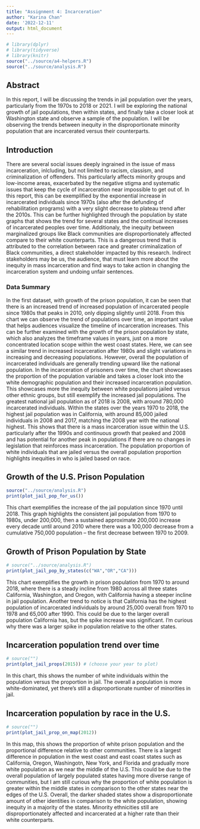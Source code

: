 ```yaml
---
title: "Assignment 4: Incarceration"
author: "Karina Chan"
date: '2022-12-11'
output: html_document
---
```


```r
# library(dplyr)
# library(tidyverse)
# library(knitr)
source("../source/a4-helpers.R")
source("../source/analysis.R")
```

## Abstract 
In this report, I will be discussing the trends in jail population over the years, particularly from the 1970s to 2018 or 2021. I will be exploring the national growth of jail populations, then within states, and finally take a closer look at Washington state and observe a sample of the population. I will be observing the trends between inequity in the disproportionate minority population that are incarcerated versus their counterparts. 


## Introduction 

There are several social issues deeply ingrained in the issue of mass incarceration, inlcluding, but not limited to racism, classism, and criminalization of offenders. This particularly affects minority groups and low-income areas, exacerbated by the negative stigma and systematic issues that keep the cycle of incarceration near impossible to get out of. In this report, this can be exemplified by the exponential increase in incarcerated individuals since 1970s (also after the defunding of rehabilitation programs) with a very slight decrease to plateau trend after the 2010s. This can be further highlighted through the population by state graphs that shows the trend for several states and the continual increases of incarcerated peoples over time. Additionaly, the inequity between marginalized groups like Black communities are disproportionately affected compare to their white counterparts. This is a dangerous trend that is attributed to the correlation between race and greater criminalization of Black communities, a direct stakeholder impacted by this research. Indirect stakeholders may be us, the audience, that must learn more about the inequity in mass incarceration and find ways to take action in changing the incarceration system and undoing unfair sentences.


### Data Summary

In the first dataset, with growth of the prison population, it can be seen that there is an increased trend of increased population of incarcerated people since 1980s that peaks in 2010, only dipping slightly until 2018. From this chart we can observe the trend of populations over time, an important value that helps audiences visualize the timeline of incarceration increases. This can be further examined with the growth of the prison population by state, which also analyzes the timeframe values in years, just on a more concentrated location scope within the west coast states. Here, we can see a similar trend in increased incarceration after 1980s and slight variations in increasing and decreasing populations. However, overall the population of incarcerated individuals are generally trending upward like the national population. In the incarceration of prisoners over time, the chart showcases the proportion of the population variable and takes a closer look into the white demographic population and their increased incarceration population. This showcases more the inequity between white populations jailed versus other ethnic groups, but still exemplify the increased jail populations. The greatest national jail population as of 2018 is 2008, with around 780,000 incarcerated individuals. Within the states over the years 1970 to 2018, the highest jail population was in California, with around 85,000 jailed individuals in 2008 and 2017, matching the 2008 year with the national highest. This shows that there is a mass incarceration issue within the U.S. particularly after the 1990s and continuous growth that peaked and 2008 and has potential for another peak in populations if there are no changes in legislation that reinforces mass incarceration. The population proportion of white individuals that are jailed versus the overall population proportion highlights inequities in who is jailed based on race. 

## Growth of the U.S. Prison Population

```r
source("../source/analysis.R")
print(plot_jail_pop_for_us())
```

This chart exemplifies the increase of the jail population since 1970 until 2018. This graph highlights the consistent jail population from 1970 to 1980s, under 200,000, then a sustained approximate 200,000 increase every decade until around 2010 where there was a 100,000 decrease from a cumulative 750,000 population -- the first decrease between 1970 to 2009. 

## Growth of Prison Population by State

```r
# source("../source/analysis.R")
print(plot_jail_pop_by_states(c("WA","OR","CA")))
```

This chart exemplifies the growth in prison population from 1970 to around 2018, where there is a steady incline from 1980 across all three states California, Washington, and Oregon, with California having a steeper incline in jail population. Another trend to notice is that California has the highest population of incarcerated individuals by around 25,000 overall from 1970 to 1978 and 65,000 after 1990. This could be due to the larger overall population California has, but the spike increase was significant. I'm curious why there was a larger spike in population relative to the other states.

## Incarceration population trend over time

```r
# source("")
print(plot_jail_props(2015)) # (choose your year to plot)
```

In this chart, this shows the number of white individuals within the population versus the proportion in jail. The overall a population is more white-dominated, yet there’s still a disproportionate number of minorities in jail. 


## Incarceration population by race in the U.S. 

```r
# source("")
print(plot_jail_prop_on_map(2012))
```

In this map, this shows the proportion of white prison population and the proportional difference relative to other communities. There is a largest difference in population in the west coast and east coast states such as California, Oregon, Washingotn, New York, and Florida and gradually more white population as we near the middle of the U.S. This could be due to the overall population of largely populated states having more diverse range of communities, but I am still curious why the proportion of white population is greater within the middle states in comparison to the other states near the edges of the U.S. Overall, the darker shaded states show a disproportionate amount of other identities in comparison to the white population, showing inequity in a majority of the states. Minority ethnicities still are disproportionately affected and incarcerated at a higher rate than their white counterparts. 
